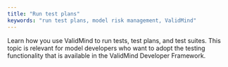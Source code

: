 ```yaml
---
title: "Run test plans"
keywords: "run test plans, model risk management, ValidMind"
---
```


Learn how you use ValidMind to run tests, test plans, and test suites. This topic is relevant for model developers who want to adopt the testing functionality that is available in the ValidMind Developer Framework.

<!---
## Troubleshooting

[Include any common issues or errors that may arise during the task and how to resolve them.]

## What's Next

[Summarize the task and provide any next steps or resources for the user to continue their learning or work.]
--->

